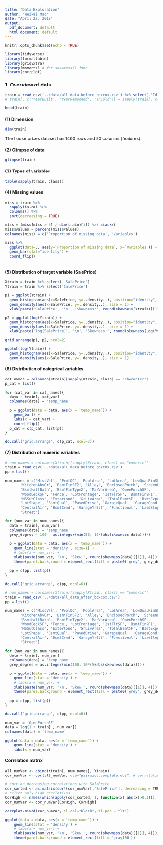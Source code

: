 ```yaml
---
title: "Data Exploration"
author: "Weikai Mao"
date: "April 22, 2019"
output:
  pdf_document: default
  html_document: default
---
```


```r
knitr::opts_chunk$set(echo = TRUE)
```

```r
library(tidyverse)
library(formattable)
library(gridExtra)
library(moments) # for skewness() func
library(corrplot)
```

### 1. Overview of data

```r

train = read_csv('../data/all_data_before_boxcox.csv') %>% select(-'Id') # delete the unneeded column 'Id'
# train[, c('YearBuilt', 'YearRemodAdd', 'YrSold')] = sapply(train[, c('YearBuilt', 'YearRemodAdd', 'YrSold')], as.character)

head(train)
```

#### (1) Dimension

```r
dim(train)
```

The house prices dataset has 1460 rows and 80 columns (features).  

#### (2) Glimpse of data

```r
glimpse(train)
```

#### (3) Types of variables

```r
table(sapply(train, class))
```

#### (4) Missing values

```r

miss = train %>% 
  sapply(is.na) %>% 
  colSums() %>% 
  sort(decreasing = TRUE)

miss = (miss[miss > 0] / dim(train)[1]) %>% stack()
miss$values = percent(miss$values)
colnames(miss) = c('Proportion of missing data', 'Variables')

miss %>% 
  ggplot(data=., aes(y=`Proportion of missing data`, x=`Variables`)) + 
  geom_bar(stat="identity") +
  coord_flip()
  
```

#### (5) Distribution of target variable (SalePrice)

```r

Xtrain = train %>% select(-'SalePrice')
Ytrain = train %>% select('SalePrice')

p1 = ggplot(Ytrain) + 
  geom_histogram(aes(x=SalePrice, y=..density..), position="identity", bins = 100) + 
  geom_density(aes(x=SalePrice, y=..density..), size = 1) + 
  xlab(paste('SalePrice', '\n', 'Skewness:', round(skewness(Ytrain)[[1]], 4)))

p2 = ggplot(log(Ytrain)) + 
  geom_histogram(aes(x=SalePrice, y=..density..), position="identity", bins = 100) + 
  geom_density(aes(x=SalePrice, y=..density..), size = 1) + 
  xlab(paste('log(SalePrice)', '\n', 'Skewness:', round(skewness(log(Ytrain))[[1]], 4)))

grid.arrange(p1, p2, ncol=2)

```


```r

ggplot(log(Ytrain)) + 
  geom_histogram(aes(x=SalePrice, y=..density..), position="identity", bins = 100) + 
  geom_density(aes(x=SalePrice, y=..density..), size = 1)

```


#### (6) Distribution of categrical variables

```r

cat_names = colnames(Xtrain)[sapply(Xtrain, class) == "character"]
p_cat = list()

for (cat_var in cat_names){
  data = train[, cat_var]
  colnames(data) = 'temp_name'

  p = ggplot(data = data, aes(x = `temp_name`)) + 
    geom_bar() + 
    labs(x = cat_var) +
    coord_flip()
  p_cat = c(p_cat, list(p))
}

do.call("grid.arrange", c(p_cat, ncol=3))

```

#### (7) Distribution of numeric variables

```r

# num_names = colnames(Xtrain)[sapply(Xtrain, class) == "numeric"]
train = read_csv('../data/all_data_before_boxcox.csv')
pp = list()

num_names = c('MiscVal', 'PoolQC', 'PoolArea', 'LotArea', 'LowQualFinSF', '3SsnPorch',
       'KitchenAbvGr', 'BsmtFinSF2', 'Alley', 'EnclosedPorch', 'ScreenPorch',
       'BsmtHalfBath', 'BsmtFinType2', 'MasVnrArea', 'OpenPorchSF',
       'WoodDeckSF', 'Fence', 'LotFrontage', '1stFlrSF', 'BsmtFinSF1',
       'MSSubClass', 'ExterCond', 'GrLivArea', 'TotalBsmtSF', 'BsmtExposure',
       'LotShape', 'BsmtQual', 'PavedDrive', 'GarageQual', 'GarageCond',
       'CentralAir', 'BsmtCond', 'GarageYrBlt', 'Functional', 'LandSlope',
       'Street')

for (num_var in num_names){
  data = train[, num_var]
  colnames(data) = 'temp_name'
  grey_degree = 100 - as.integer(min(50, 10*(abs(skewness(data)))))
      
  p = ggplot(data = data, aes(x = `temp_name`)) + 
    geom_line(stat = 'density', size=1) +
    # labs(x = num_var) + 
    xlab(paste(num_var, '\n', 'Skew:', round(skewness(data)[[1]], 4))) + 
    theme(panel.background = element_rect(fill = paste0('grey', grey_degree)))
  
  pp = c(pp, list(p))
}

do.call("grid.arrange", c(pp, ncol=6))

```

```r
# num_names = colnames(Xtrain)[sapply(Xtrain, class) == "numeric"]
train = read_csv('../data/all_data_after_boxcox.csv')
pp = list()

num_names = c('MiscVal', 'PoolQC', 'PoolArea', 'LotArea', 'LowQualFinSF', '3SsnPorch',
       'KitchenAbvGr', 'BsmtFinSF2', 'Alley', 'EnclosedPorch', 'ScreenPorch',
       'BsmtHalfBath', 'BsmtFinType2', 'MasVnrArea', 'OpenPorchSF',
       'WoodDeckSF', 'Fence', 'LotFrontage', '1stFlrSF', 'BsmtFinSF1',
       'MSSubClass', 'ExterCond', 'GrLivArea', 'TotalBsmtSF', 'BsmtExposure',
       'LotShape', 'BsmtQual', 'PavedDrive', 'GarageQual', 'GarageCond',
       'CentralAir', 'BsmtCond', 'GarageYrBlt', 'Functional', 'LandSlope',
       'Street')

for (num_var in num_names){
  data = train[, num_var]
  colnames(data) = 'temp_name'
  grey_degree = as.integer(min(100, 10*(5+abs(skewness(data)))))
      
  p = ggplot(data = data, aes(x = `temp_name`)) + 
    geom_line(stat = 'density') +
    # labs(x = num_var) + 
    xlab(paste(num_var, '\n', 'Skew:', round(skewness(data)[[1]], 4))) + 
    theme(panel.background = element_rect(fill = paste0('grey', grey_degree)))
  
  pp = c(pp, list(p))
}

do.call("grid.arrange", c(pp, ncol=6))

```

```r
num_var = 'OpenPorchSF'
data = log(1 + train[ , num_var])
colnames(data) = 'temp_name'

ggplot(data = data, aes(x = `temp_name`)) + 
    geom_line(stat = 'density') +
    labs(x = num_var)
```

#### Correlation matrix

```r

all_numVar <- cbind(Xtrain[, num_names], Ytrain)
cor_numVar <- cor(all_numVar, use="pairwise.complete.obs") # correlations of all numeric variables

# sort on decreasing correlations with SalePrice      
cor_sorted <- as.matrix(sort(cor_numVar[,'SalePrice'], decreasing = TRUE))
# select only high corelations
CorHigh <- names(which(apply(cor_sorted, 1, function(x) abs(x)>0.3)))
cor_numVar <- cor_numVar[CorHigh, CorHigh]

corrplot.mixed(cor_numVar, tl.col="black", tl.pos = "lt")

```

```r
ggplot(data = data, aes(x = `temp_name`)) + 
    geom_line(stat = 'density') +
    # labs(x = num_var) + 
    xlab(paste(num_var, '\n', 'Skew:', round(skewness(data)[[1]], 4))) + 
    theme(panel.background = element_rect(fill = 'gray100'))
```
